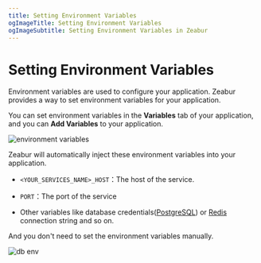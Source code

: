 ```yaml
---
title: Setting Environment Variables
ogImageTitle: Setting Environment Variables
ogImageSubtitle: Setting Environment Variables in Zeabur
---
```


# Setting Environment Variables

Environment variables are used to configure your application.
Zeabur provides a way to set environment variables for your application.

You can set environment variables in the **Variables** tab of your application, and you can **Add Variables** to your application.

![environment variables](/environment/add-variables.en-US.png)

Zeabur will automatically inject these environment variables into your application.

- `<YOUR_SERVICES_NAME>_HOST`：The host of the service.

- `PORT`：The port of the service

- Other variables like database credentials([PostgreSQL](/databases/postgresql)) or [Redis](/databases/redis) connection string and so on.

And you don't need to set the environment variables manually.

![db env](/environment/db-env.en-US.png)
